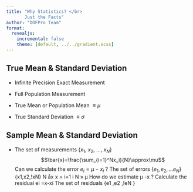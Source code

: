 ```yaml
---
title: "Why Statistics? </br>
       Just the Facts"
author: "DOFPro Team"
format: 
  revealjs:
    incremental: false
    theme: [default, ../../gradient.scss]
---
```


## True Mean & Standard Deviation

- Infinite Precision Exact Measurement
- Full Population Measurement

- True Mean or Population Mean $\equiv \mu$
- True Standard Deviation $\equiv \sigma$

## Sample Mean & Standard Deviation

- The set of measurements $\{x_1,\ x_2,\ \ldots,\ x_N\}$
$$\bar{x}=\frac{\sum_{i=1}^Nx_i}{N}\approx\mu$$
Can we calculate the error $e_i =\mu-x_i$ ?
The set of errors $\{e_1,e_2,\ldots e_N\}$
{x1,x2,!xN} N
åx x = i=1
i N
» μ
How do we estimate μ -x ?
Calculate the residual
ei =x-xi The set of residuals {e1 ,e2 ,!eN }